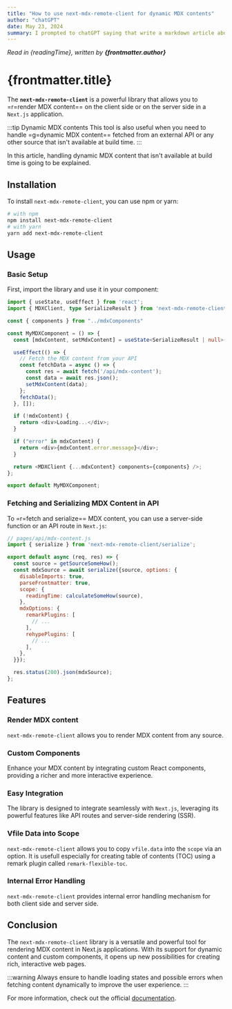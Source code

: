 ```yaml
---
title: "How to use next-mdx-remote-client for dynamic MDX contents"
author: "chatGPT"
date: May 23, 2024
summary: I prompted to chatGPT saying that write a markdown article about "next-mdx-remote-client" published on npm.
---
```


_Read in {readingTime}, written by **{frontmatter.author}**_

# {frontmatter.title}

<Toc toc={toc} ordered indented maxDepth={3} tight />

The **`next-mdx-remote-client`** is a powerful library that allows you to =r=render MDX content== on the client side 
or on the server side in a `Next.js` application.

:::tip Dynamic MDX contents
This tool is also useful when you need to handle =g=dynamic MDX content== 
fetched from an external API or any other source that isn't available at build time.
:::

In this article, handling dynamic MDX content that isn't available at build time is going to be explained.

## Installation
To install `next-mdx-remote-client`, you can use npm or yarn:

```bash
# with npm
npm install next-mdx-remote-client
# with yarn
yarn add next-mdx-remote-client
```

## Usage
### Basic Setup
First, import the library and use it in your component:

```typescript
import { useState, useEffect } from 'react';
import { MDXClient, type SerializeResult } from 'next-mdx-remote-client';

const { components } from "../mdxComponents"

const MyMDXComponent = () => {
  const [mdxContent, setMdxContent] = useState<SerializeResult | null>(null);

  useEffect(() => {
    // Fetch the MDX content from your API
    const fetchData = async () => {
      const res = await fetch('/api/mdx-content');
      const data = await res.json();
      setMdxContent(data);
    };
    fetchData();
  }, []);

  if (!mdxContent) {
    return <div>Loading...</div>;
  }

  if ("error" in mdxContent) {
	return <div>{mdxContent.error.message}</div>;
  }

  return <MDXClient {...mdxContent} components={components} />;
};

export default MyMDXComponent;
```

### Fetching and Serializing MDX Content in API
To =r=fetch and serialize== MDX content, you can use a server-side function or an API route in `Next.js`:

```javascript
// pages/api/mdx-content.js
import { serialize } from 'next-mdx-remote-client/serialize';

export default async (req, res) => {
  const source = getSourceSomeHow();
  const mdxSource = await serialize({source, options: {
    disableImports: true,
    parseFrontmatter: true,
	scope: {
      readingTime: calculateSomeHow(source),
	},
    mdxOptions: {
      remarkPlugins: [
        // ...
      ],
      rehypePlugins: [
        // ...
      ],	
    },
  }});

  res.status(200).json(mdxSource);
};
```

## Features
### Render MDX content
`next-mdx-remote-client` allows you to render MDX content from any source.

### Custom Components
Enhance your MDX content by integrating custom React components, providing a richer and more interactive experience.

### Easy Integration
The library is designed to integrate seamlessly with `Next.js`, leveraging its powerful features like API routes and server-side rendering (SSR).

### Vfile Data into Scope
`next-mdx-remote-client` allows you to copy `vfile.data` into the `scope` via an option. 
It is usefull especially for creating table of contents (TOC) using a remark plugin called `remark-flexible-toc`.

### Internal Error Handling
`next-mdx-remote-client` provides internal error handling mechanism for both client side and server side.

## Conclusion
The `next-mdx-remote-client` library is a versatile and powerful tool for rendering MDX content in Next.js applications. 
With its support for dynamic content and custom components, it opens up new possibilities for creating rich, interactive web pages.

:::warning
Always ensure to handle loading states and possible errors when fetching content dynamically to improve the user experience.
:::

For more information, check out the official [documentation](https://github.com/ipikuka/next-mdx-remote-client).